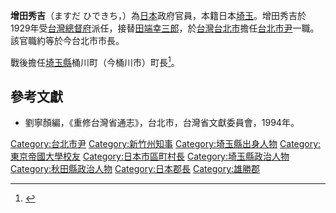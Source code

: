 {{Infobox Officeholder
|name=增田 秀吉
| image = Masuda Hidekichi.jpg
| imagesize = 200px
| caption=
| order = 
| office           = [[埼玉縣|埼玉縣]][[桶川市|桶川町]]町長
| term_start       = 1951年6月11日
| term_end         = 1955年4月13日
| predecessor      = 加藤竹吉
| successor        = 栗原欽寿
|office2       = {{EOJ}}第11任[[新竹州知事|新竹州知事]]
|term_start2   = 1935年9月2日
|term_end2     = 1936年10月16日
|predecessor2  = [[内海忠司|内海忠司]]
|successor2    = {{link-ja|赤堀鐵吉|赤堀鉄吉}}
|office3       = 第4任[[台北州|台北州]][[台北市尹|台北市尹]]
|term_start3   = 1929年5月16日
|term_end3     = 1931年8月8日
|predecessor3  = [[田端幸三郎|田端幸三郎]]
|successor3    = [[内海忠司|内海忠司]]
| office4           = [[秋田縣|秋田縣]][[雄勝郡|雄勝郡]]郡長
| term_start4       = ?
| term_end4         = ?
| predecessor4      = 
| successor4        = 
| birth_date = {{birth date|1887|6|4}}
| birth_place = {{EOJ}}[[埼玉縣|埼玉縣]]
| death_date = 
| death_place = 
| spouse = 
|relatives=
|occupation = 
| party =
| signature = 
|alma_mater=[[東京帝国大学|東京帝国大学]]法學部德法科
|website=
}} 
'''增田秀吉'''（ますだ ひできち，{{bd|1887年|6月4日<ref name=mi>日本官界情報社編 『日本官界名鑑 昭和十二年版』 日本官界情報社、1937年</ref>|?}}）為[[日本|日本]]政府官員，本籍日本[[埼玉縣|埼玉]]。增田秀吉於1929年受[[台灣總督府|台灣總督府]]派任，接替[[田端幸三郎|田端幸三郎]]，於[[台灣|台灣]][[台北市|台北市]]擔任[[台北市長|台北市尹]]一職。該官職約等於今台北市市長。

戰後擔任[[埼玉縣|埼玉縣]]桶川町（今桶川市）町長<ref>{{Cite web|author=埼玉県桶川市立桶川中学校|url=http://www.okegawa-jh.ed.jp/history/okegawahistory/1951-1956.htm|title=桶川市の歴史（２）|accessdate=2017-01-29|archive-date=2008-07-05|archive-url=https://web.archive.org/web/20080705035204/http://www.okegawa-jh.ed.jp/history/okegawahistory/1951-1956.htm}}</ref>。
{{start box}}
{{s-before|[[田端幸三郎|田端幸三郎]]}}
{{s-title|[[台北市長|台北市尹]]|1929年上任}}
{{s-after|[[內海忠司|內海忠司]]}}
{{end box}}
{{start box}}
{{s-before|[[內海忠司|內海忠司]]}}
{{s-title|[[新竹州知事|新竹州知事]]|1935年9月2日─1936年10月16日}}
{{s-after|[[赤堀鐵吉|赤堀鐵吉]]}}
{{end box}}

==參考文獻==
*劉寧顏編，《重修台灣省通志》，台北市，台灣省文獻委員會，1994年。
{{reflist}}

{{DEFAULTSORT:Masuda Hidekichi}}
[[Category:台北市尹|Category:台北市尹]]
[[Category:新竹州知事|Category:新竹州知事]]
[[Category:埼玉縣出身人物|Category:埼玉縣出身人物]]
[[Category:東京帝國大學校友|Category:東京帝國大學校友]]
[[Category:日本市區町村長|Category:日本市區町村長]]
[[Category:埼玉縣政治人物|Category:埼玉縣政治人物]]
[[Category:秋田縣政治人物|Category:秋田縣政治人物]]
[[Category:日本郡長|Category:日本郡長]]
[[Category:雄勝郡|Category:雄勝郡]]